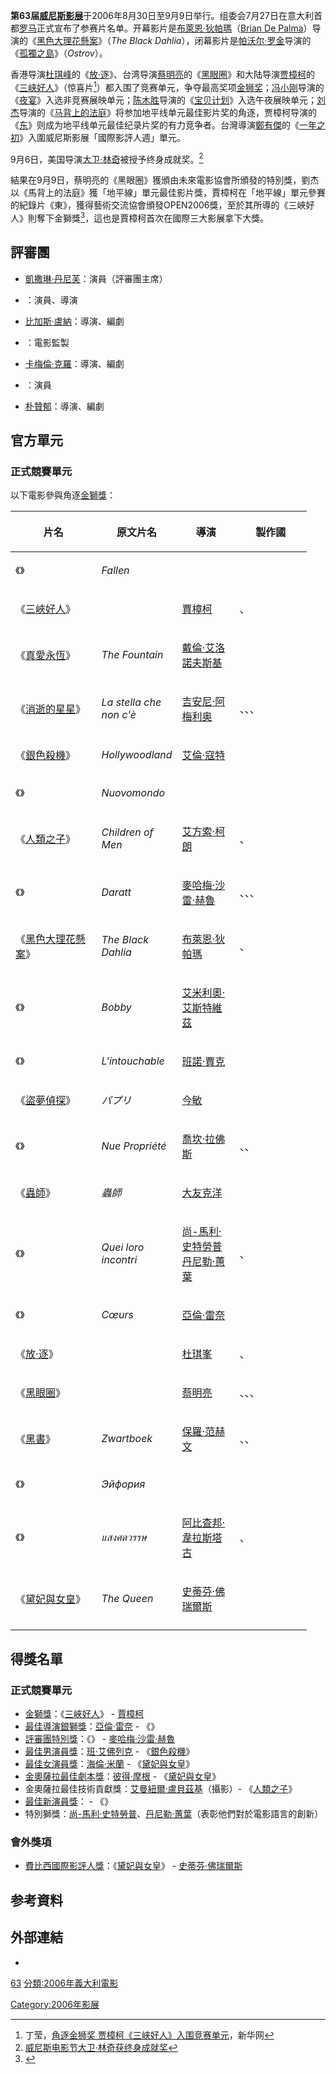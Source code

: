 {{noteTA
|G1=Movie
|G2=Show
}}
{{Infobox Film Festival
| name           = 第63屆威尼斯影展
| image          = 
| caption        = 
| opening        = 
| closing        = 
| location       = {{ITA}}[[威尼斯|威尼斯]]
| founded        = 1932
| awardsreceived = 
| awards         = [[金獅獎|金獅獎]]
| host           = 
| number         = 
| date           = 2006年8月30日至9月9日
| website        = http://www.labiennale.org/en/cinema/
| chronology     = 威尼斯影展
| preceded_by    = [[第62届威尼斯國際电影节|第62屆]]
| followed_by    = [[第64届威尼斯國際电影节|第64屆]]
}}
'''第63届[[威尼斯影展|威尼斯影展]]'''于2006年8月30日至9月9日举行。组委会7月27日在意大利首都[[罗马|罗马]]正式宣布了参赛片名单。开幕影片是[[布莱恩·德·帕尔玛|布萊恩·狄帕瑪]]（[[Brian_De_Palma|Brian De Palma]]）导演的《[[黑色大理花懸案_(電影)|黑色大理花懸案]]》（''The Black Dahlia''），闭幕影片是[[帕沃尔·罗金|帕沃尔·罗金]]导演的《[[孤獨之島|孤獨之島]]》（''Ostrov''）。

香港导演[[杜琪峰|杜琪峰]]的《[[放·逐|放·逐]]》、台湾导演[[蔡明亮|蔡明亮]]的《[[黑眼圈_(2006年電影)|黑眼圈]]》和大陆导演[[贾樟柯|贾樟柯]]的《[[三峡好人|三峡好人]]》（惊喜片<ref>丁莹，[http://news.xinhuanet.com/ent/2006-09/07/content_5059257.htm 角逐金狮奖 贾樟柯《三峡好人》入围竞赛单元]，新华网</ref>）都入围了竞赛单元，争夺最高奖项[[金狮奖|金狮奖]]；[[冯小刚|冯小刚]]导演的《[[夜宴|夜宴]]》入选非竞赛展映单元；[[陈木胜|陈木胜]]导演的《[[宝贝计划|宝贝计划]]》入选午夜展映单元；[[刘杰_(导演)|刘杰]]导演的《[[马背上的法庭|马背上的法庭]]》将参加地平线单元最佳影片奖的角逐，贾樟柯导演的《[[东|东]]》则成为地平线单元最佳纪录片奖的有力竞争者。台灣導演[[鄭有傑|鄭有傑]]的《[[一年之初|一年之初]]》入圍威尼斯影展「國際影評人週」單元。

9月6日，美国导演[[大卫·林奇|大卫·林奇]]被授予终身成就奖。<ref>[http://news.xinhuanet.com/ent/2006-09/08/content_5063748.htm 威尼斯电影节大卫·林奇获终身成就奖]</ref>

結果在9月9日，蔡明亮的《黑眼圈》獲頒由未來電影協會所頒發的特別獎，劉杰以《馬背上的法庭》獲「地平線」單元最佳影片獎，賈樟柯在「地平線」單元參賽的紀錄片《東》，獲得藝術交流協會頒發OPEN2006獎，至於其所導的《三峽好人》則奪下金獅獎<ref>{{Cite web |url=http://news.bbc.co.uk/chinese/simp/hi/newsid_5330000/newsid_5331600/5331620.stm |title=影片《三峡好人》获威尼斯金狮奖 |accessdate=2006-10-20 |archive-date=2016-03-07 |archive-url=https://web.archive.org/web/20160307164114/http://news.bbc.co.uk/chinese/simp/hi/newsid_5330000/newsid_5331600/5331620.stm |dead-url=no }}</ref>，這也是賈樟柯首次在國際三大影展拿下大獎。

== 評審團 ==
*{{flagicon|France}}[[凱撒琳·丹尼芙|凱撒琳·丹尼芙]]：演員（評審團主席）
*{{flagicon|Italy}}{{link-en|米歇爾·普拉西多|Michele Placido}}：演員、導演
*{{flagicon|Spain}}[[比加斯·盧納|比加斯·盧納]]：導演、編劇
*{{flagicon|Portugal}}{{link-en|保羅·布蘭卡|Paulo Branco}}：電影監製
*{{flagicon|USA}}[[卡梅倫·克羅|卡梅倫·克羅]]：導演、編劇
*{{flagicon|Russia}}{{link-en|蕭蘋·克瑪朵娃|Chulpan Khamatova}}：演員
*{{flagicon|South Korea}}[[朴贊郁|朴贊郁]]：導演、編劇

== 官方單元 ==
=== 正式競賽單元 ===
以下電影參與角逐[[金獅獎|金獅獎]]：
{| class="sortable wikitable" width="90%" cellpadding="5"
|-
!scope="col" width="30%"| 片名
!scope="col" width="25%"| 原文片名
!scope="col" width="20%"| 導演
!scope="col" width="30%"| 製作國
|-
| 《{{link-de|衰敗|Fallen (2006)}}》 || ''Fallen'' || {{link-de|芭芭拉·亞伯特|Barbara Albert}} || {{AUT}}
|-style="background:#FFDEAD;"
|colspan=2 | 《[[三峽好人|三峽好人]]》 || [[賈樟柯|賈樟柯]] || {{CHN}}、{{HKG}}
|-
| 《[[真愛永恆|真愛永恆]]》 || ''The Fountain'' || [[戴倫·艾洛諾夫斯基|戴倫·艾洛諾夫斯基]] || {{USA}}
|-
| 《[[消逝的星星|消逝的星星]]》 || ''La stella che non c'è'' || [[吉安尼·阿梅利奥|吉安尼·阿梅利奥]] || {{ITA}}、{{SIN}}、{{FRA}}、{{SUI}}
|-
| 《[[銀色殺機|銀色殺機]]》 || ''Hollywoodland'' || [[艾倫·寇特|艾倫·寇特]] || {{USA}}
|-
| 《{{link-it|燦爛新人生|Nuovomondo}}》 || ''Nuovomondo'' || {{link-it|艾曼紐爾·克里亞勒斯|Emanuele Crialese}} || {{ITA}}
|-
| 《[[人類之子|人類之子]]》 || ''Children of Men'' || [[艾方索·柯朗|艾方索·柯朗]] || {{UK}}、{{USA}}
|-
| 《{{link-en|雨季不再來 (2006年電影)|Daratt|雨季不再來}}》 || ''Daratt'' || [[麥哈梅·沙雷·赫魯|麥哈梅·沙雷·赫魯]] || {{CHA}}、{{FRA}}、{{BEL}}、{{AUT}}
|-
| 《[[黑色大理花懸案_(電影)|黑色大理花懸案]]》 || ''The Black Dahlia'' || [[布萊恩·狄帕瑪|布萊恩·狄帕瑪]] || {{USA}}、{{FRA}}
|-
| 《{{link-en|驚爆時刻|Bobby (2006 film)}}》 || ''Bobby'' || [[艾米利奧·艾斯特維茲|艾米利奧·艾斯特維茲]] || {{USA}}
|-
| 《{{link-fr|無形|L'intouchable}}》 || ''L'intouchable'' || [[班諾·賈克|班諾·賈克]] || {{FRA}}
|-
| 《[[盜夢偵探_(電影)|盜夢偵探]]》 || ''パプリ'' || [[今敏|今敏]] || {{JPN}}
|-
| 《{{link-fr|虛有權|Nue Propriété}}》 || ''Nue Propriété'' || [[喬坎·拉佛斯|喬坎·拉佛斯]] || {{BEL}}、{{LUX}}、{{FRA}}
|-
| 《[[蟲師|蟲師]]》 || ''蟲師'' || [[大友克洋|大友克洋]] || {{JPN}}
|-
| 《{{link-fr|與他們的對話|Ces rencontres avec eux}}》 || ''Quei loro incontri'' || [[史特勞普-蕙葉|尚-馬利·史特勞普]]<br>[[史特勞普-蕙葉|丹尼勒·蕙葉]] || {{ITA}}、{{FRA}}
|-
| 《{{fr-link|喧譁的寂寞|Cœurs}}》 || ''Cœurs'' || [[亞倫·雷奈|亞倫·雷奈]] || {{FRA}}
|-
|colspan=2 | 《[[放·逐|放·逐]]》 || [[杜琪峯|杜琪峯]] || {{HKG}}、{{CHN}}
|-
|colspan=2 | 《[[黑眼圈_(電影)|黑眼圈]]》 || [[蔡明亮|蔡明亮]] || {{TWN}}、{{FRA}}、{{AUT}}、{{MAL}}
|-
| 《[[黑色名冊|黑書]]》 || ''Zwartboek'' || [[保罗·费尔胡芬|保羅·范赫文]] || {{NET}}、{{GER}}、{{UK}}
|-
| 《{{link-en|敦河別戀|Euphoria (2006 film)}}》 || ''Эйфория'' || {{link-en|伊凡·弗爾帕耶夫|Ivan Vyrypaev}} || {{RUS}}
|-
| 《{{link-en|戀愛症候群|Syndromes and a Century}}》 || ''แสงศตวรรษ'' || [[阿比查邦·魏拉希沙可|阿比查邦·韋拉斯塔古]] || {{THA}}、{{FRA}}
|-
| 《[[英女皇_(電影)|黛妃與女皇]]》 || ''The Queen'' || [[史蒂芬·佛瑞爾斯|史蒂芬·佛瑞爾斯]] || {{UK}}
|-
|}

== 得獎名單 ==
=== 正式競賽單元 ===
*[[金獅獎|金獅獎]]：《[[三峽好人|三峽好人]]》 - [[賈樟柯|賈樟柯]]
*[[銀獅獎_(電影)|最佳導演銀獅獎]]：[[亞倫·雷奈|亞倫·雷奈]] - 《{{fr-link|喧譁的寂寞|Cœurs}}》
*[[威尼斯影展評審團特別獎|評審團特別獎]]：《{{link-en|雨季不再來 (2006年電影)|Daratt|雨季不再來}}》 - [[麥哈梅·沙雷·赫魯|麥哈梅·沙雷·赫魯]]
*[[沃爾庇杯最佳男演員獎|最佳男演員獎]]：[[班·艾佛列克|班·艾佛列克]] - 《[[銀色殺機|銀色殺機]]》
*[[威尼斯影展最佳女演員獎|最佳女演員獎]]：[[海倫·米蘭|海倫·米蘭]] - 《[[英女皇_(電影)|黛妃與女皇]]》
*[[威尼斯影展最佳劇本獎|金奧薩拉最佳劇本獎]]：[[彼得·摩根|彼得·摩根]] - 《[[英女皇_(電影)|黛妃與女皇]]》
*金奧薩拉最佳技術貢獻獎：[[艾曼紐爾·盧貝茲基|艾曼紐爾·盧貝茲基]]（攝影）- 《[[人類之子|人類之子]]》
*[[馬切洛·馬斯楚安尼獎|最佳新演員獎]]：{{link-fr|依西爾·勒·貝斯寇|Isild Le Besco}} - 《{{link-fr|無形|L'intouchable}}》
*特別獅獎：[[史特勞普-蕙葉|尚-馬利·史特勞普]]、[[史特勞普-蕙葉|丹尼勒·蕙葉]]（表彰他們對於電影語言的創新）

=== 會外獎項 ===
*[[國際影評人協會|費比西國際影評人獎]]：《[[英女皇_(電影)|黛妃與女皇]]》 - [[史蒂芬·佛瑞爾斯|史蒂芬·佛瑞爾斯]]

==参考資料==
{{reflist}}

== 外部連結 ==
* {{official website|http://www.labiennale.org/en/cinema/}}

{{威尼斯電影節}}

[[分類:威尼斯電影節|63]]
[[分類:2006年義大利電影|分類:2006年義大利電影]]
[[Category:2006年影展|Category:2006年影展]]